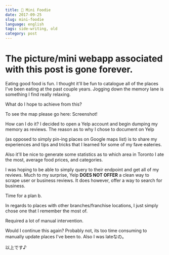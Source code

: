 ```yaml
---
title: 🍝 Mini Foodie
date: 2017-09-25
slug: mini-foodie
language: english
tags: side-writing, old
category: post
---
```

# The picture/mini webapp associated with this post is gone forever.
Eating good food is fun.
I thought it'll be fun to catalogue all of the places I've been eating at the past couple years.
Jogging down the memory lane is something I find really relaxing.

What do I hope to achieve from this?

To see the map please go here:
Screenshot!

How can I do it?
I decided to open a Yelp account and begin dumping my memory as reviews.
The reason as to why I chose to document on Yelp

(as opposed to simply pin-ing places on Google maps list) is to share my experiences and tips and tricks that I learned for some of my fave eateries.

Also it'll be nice to generate some statistics as to which area in Toronto I ate the most, average food prices, and categories.

I was hoping to be able to simply query to their endpoint and get all of my reviews.
Much to my surprise, Yelp **DOES NOT OFFER** a clean way to scrape user or business reviews.
It does however, offer a way to search for business.

Time for a plan b.

In regards to places with other branches/franchise locations, I just simply chose one that I remember the most of.


Required a lot of manual intervention.

Would I continue this again?
Probably not, its too time consuming to manually update places I've been to. Also I was lateなの。

以上です♪
